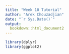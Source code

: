 ```yaml
---
title: "Week 10 Tutorial"
author: "Arek Chouzadjian"
date: "`r Sys.Date()`"
output:
  bookdown::html_document2
---
```


```r
library(dplyr)
library(ggplot2)
```
